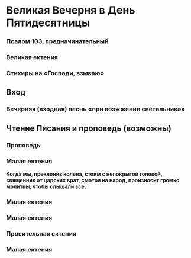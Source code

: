 
# Великая Вечерня в День Пятидесятницы

<MdxLoader src="Vespers/Vosglas" />

<MdxLoader src="Shared/ParaklitChit" />

### Псалом 103, предначинательный

<MdxLoader src="Vespers/Psalm103Chit" />

### Великая ектения

<MdxLoader src="Vespers/VelikajaEkteniaPentecost" />

<MdxLoader src="Vespers/Prayer8" />

<MdxLoader src="Vespers/VecherniePsalmi" />

### Стихиры на «Господи, взываю»

<StihiriNaGV day={props.day} date={props.date} />
<span id="vhod" />

## Вход

<MdxLoader src="Vespers/PremudrostVhod" />

### Вечерняя (входная) песнь «при возжжении светильника»

<MdxLoader src="Vespers/JasniSvet" lang={props.lang} />

## Чтение Писания и проповедь (возможны)

<MdxLoader src="Vespers/MirVsem" />

<Prokimens date={props.date} />
<span id="reading" />

<MdxLoader src="Vespers/PremudrostParemiya" lang={props.lang} />

<div>
  <ReadingsForService readingsForService={{'Пятидесятнице': ['Числ. XI, 16-17; 24-29.']}} />
</div>

<div>
  <ReadingsForService readingsForService={{'Пятидесятнице': ['Иоил. II, 23-32.']}} />
</div>

<div>
  <ReadingsForService readingsForService={{'Пятидесятнице': ['Иез. XXXVI, 24-28.']}} />
</div>

<MdxLoader src="Vespers/MirTebeParemiya" />

### Проповедь

### Малая ектения

<MdxLoader src="Vespers/MalayaEkteniaKolenopr" />

**Когда мы, преклонив колена, стоим с непокрытой головой, священник от царских врат, смотря на народ, произносит громко молитвы, чтобы слышали все.**

<MdxLoader src="Vespers/MolitvaKolenopr1" />

<MdxLoader src="Vespers/MolitvaPentecost1" />

<MdxLoader src="Shared/SugubajaPolnaja" lang={props.lang} />

### Малая ектения

<MdxLoader src="Vespers/MalayaEkteniaKolenopr" />

<MdxLoader src="Vespers/MolitvaKolenopr2" />

<MdxLoader src="Vespers/MolitvaPentecost2" />

<MdxLoader src="Vespers/Udostoi" lang={props.lang} />

### Малая ектения

<MdxLoader src="Vespers/MalayaEkteniaKolenopr" />

<MdxLoader src="Vespers/MolitvaKolenopr3" />

<MdxLoader src="Vespers/MolitvaPentecost3" />

### Просительная ектения

<MdxLoader src="Vespers/PrositelnayaEktenia" />

### Малая ектения

<MdxLoader src="Vespers/MalayaEkteniaKolenopr" />

<MdxLoader src="Vespers/MolitvaKolenopr4" />
